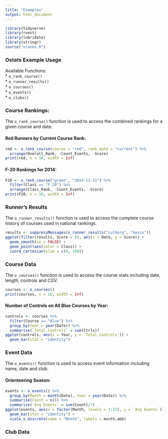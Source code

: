 ```yaml
---
title: "Examples"
output: html_document
---
```


```r
library(tidyverse)
library(rvest)
library(lubridate)
library(stringr)
source("oranks.R")
```
### Ostats Example Usage  

Available Functions:  
* `o_rank_course()`  
* `o_runner_results()`  
* `o_courses()`  
* `o_events()`  
* `o_clubs()`  

### Course Rankings:  

The `o_rank_course()` function is used to access the combined rankings for a given course and date.  

#### Red Runners by Current Course Rank:  
```r
red <- o_rank_course(course = "red", rank_date = "current") %>%
  arrange(Overall_Rank, -Count_Events, -Score)
print(red, n = 10, width = Inf)
```

#### F-20 Rankings for 2014:  
```r
F20 <- o_rank_course("green", "2014-12-31") %>%
  filter(Class == "F-20") %>%
  arrange(Class_Rank, -Count_Events, -Score)
print(F20, n = 10, width = Inf)
```

### Runner's Results  

The `o_runner_results()` function is used to access the complete course history of courses used in national rankings.  

```r
results <- suppressMessages(o_runner_results("culberg", "kevin"))
ggplot(filter(results, Score > 0), aes(x = Date, y = Score)) +
  geom_smooth(se = FALSE) +
  geom_point(aes(color = Class)) +
  coord_cartesian(ylim = c(0, 100))
```

### Course Data  

The `o_courses()` function is used to access the course stats including date, length, controls and CGV.  
```r
courses <- o_courses()
print(courses, n = 10, width = Inf)
```

#### Number of Controls on All Blue Courses by Year:

```r
controls <- courses %>%
  filter(Course == "Blue") %>%
  group_by(Year = year(Date)) %>%
  summarise(`Total Controls` = sum(Ctrls))
ggplot(controls, aes(x = Year, y = `Total Controls`)) +
  geom_bar(stat = "identity")
```

### Event Data  

The `o_events()` function is used to access event information including name, date and club.  

#### Orienteering Season:  
```r
events <- o_events() %>%
  group_by(Month = month(Date), Year = year(Date)) %>%
  summarise(Count = n()) %>%
  summarise(`Avg Events` = sum(Count)/7)
ggplot(events, aes(x = factor(Month, levels = 1:12), y = `Avg Events`)) +
  geom_bar(stat = "identity") +
  scale_x_discrete(name = "Month", labels = month.abb)
```

### Club Data  